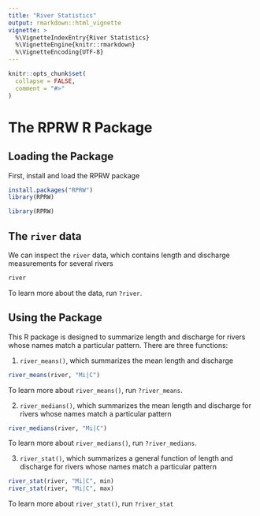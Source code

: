 ```yaml
---
title: "River Statistics"
output: rmarkdown::html_vignette
vignette: >
  %\VignetteIndexEntry{River Statistics}
  %\VignetteEngine{knitr::rmarkdown}
  %\VignetteEncoding{UTF-8}
---
```


```r
knitr::opts_chunk$set(
  collapse = FALSE,
  comment = "#>"
)
```

# The RPRW R Package

## Loading the Package

First, install and load the RPRW package
```r
install.packages("RPRW")
library(RPRW)
```

```r
library(RPRW)
```

## The `river` data

We can inspect the `river` data, which contains length and discharge measurements for several rivers
```r
river
```

To learn more about the data, run `?river`.

## Using the Package

This R package is designed to summarize length and discharge for rivers whose names match a particular pattern. There are three functions:

1. `river_means()`, which summarizes the mean length and discharge
```r
river_means(river, "Mi|C")
```

To learn more about `river_means()`, run `?river_means`.

2. `river_medians()`, which summarizes the mean length and discharge for rivers whose names match a particular pattern
```r
river_medians(river, "Mi|C")
```

To learn more about `river_medians()`, run `?river_medians`.

3. `river_stat()`, which summarizes a general function of length and discharge for rivers whose names match a particular pattern
```r
river_stat(river, "Mi|C", min)
river_stat(river, "Mi|C", max)
```

To learn more about `river_stat()`, run `?river_stat`
